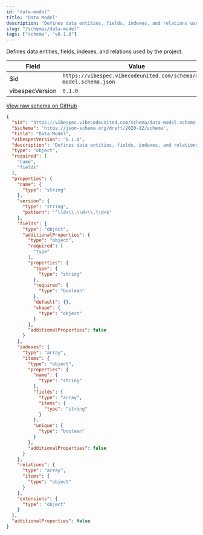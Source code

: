 ```yaml
---
id: "data-model"
title: "Data Model"
description: "Defines data entities, fields, indexes, and relations used by the project."
slug: "/schemas/data-model"
tags: ["schema", "v0.1.0"]
---
```


Defines data entities, fields, indexes, and relations used by the project.

| Field | Value |
| --- | --- |
| $id | `https://vibespec.vibecodeunited.com/schema/data-model.schema.json` |
| vibespecVersion | `0.1.0` |

[View raw schema on GitHub](https://github.com/andrew-goetz-com/vibespec/blob/HEAD/schemas/data-model.schema.json)

```json
{
  "$id": "https://vibespec.vibecodeunited.com/schema/data-model.schema.json",
  "$schema": "https://json-schema.org/draft/2020-12/schema",
  "title": "Data Model",
  "vibespecVersion": "0.1.0",
  "description": "Defines data entities, fields, indexes, and relations used by the project.",
  "type": "object",
  "required": [
    "name",
    "fields"
  ],
  "properties": {
    "name": {
      "type": "string"
    },
    "version": {
      "type": "string",
      "pattern": "^\\d+\\.\\d+\\.\\d+$"
    },
    "fields": {
      "type": "object",
      "additionalProperties": {
        "type": "object",
        "required": [
          "type"
        ],
        "properties": {
          "type": {
            "type": "string"
          },
          "required": {
            "type": "boolean"
          },
          "default": {},
          "shape": {
            "type": "object"
          }
        },
        "additionalProperties": false
      }
    },
    "indexes": {
      "type": "array",
      "items": {
        "type": "object",
        "properties": {
          "name": {
            "type": "string"
          },
          "fields": {
            "type": "array",
            "items": {
              "type": "string"
            }
          },
          "unique": {
            "type": "boolean"
          }
        },
        "additionalProperties": false
      }
    },
    "relations": {
      "type": "array",
      "items": {
        "type": "object"
      }
    },
    "extensions": {
      "type": "object"
    }
  },
  "additionalProperties": false
}
```
